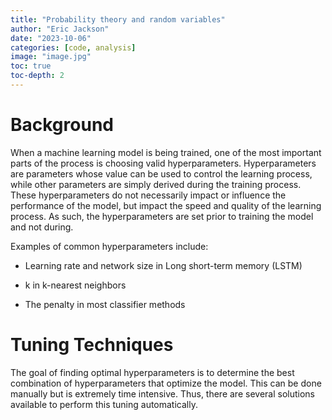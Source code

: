 ```yaml
---
title: "Probability theory and random variables"
author: "Eric Jackson"
date: "2023-10-06"
categories: [code, analysis]
image: "image.jpg"
toc: true
toc-depth: 2
---
```


# Background

When a machine learning model is being trained, one of the most important parts of the process is choosing valid hyperparameters. Hyperparameters are parameters whose value can be used to control the learning process, while other parameters are simply derived during the training process. These hyperparameters do not necessarily impact or influence the performance of the model, but impact the speed and quality of the learning process. As such, the hyperparameters are set prior to training the model and not during.

Examples of common hyperparameters include:

-   Learning rate and network size in Long short-term memory (LSTM)

-   k in k-nearest neighbors

-   The penalty in most classifier methods

# Tuning Techniques

The goal of finding optimal hyperparameters is to determine the best combination of hyperparameters that optimize the model. This can be done manually but is extremely time intensive. Thus, there are several solutions available to perform this tuning automatically.
